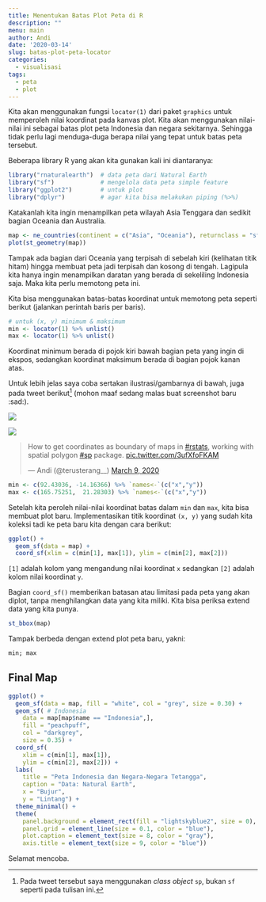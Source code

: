 ```yaml
---
title: Menentukan Batas Plot Peta di R
description: ""
menu: main
author: Andi
date: '2020-03-14'
slug: batas-plot-peta-locator
categories:
  - visualisasi
tags:
  - peta
  - plot
---
```


Kita akan menggunakan fungsi `locator(1)` dari paket `graphics` untuk memperoleh nilai koordinat pada kanvas plot. Kita akan menggunakan nilai-nilai ini sebagai batas plot peta Indonesia dan negara sekitarnya. Sehingga tidak perlu lagi menduga-duga berapa nilai yang tepat untuk batas peta tersebut.

Beberapa library R yang akan kita gunakan kali ini diantaranya:

```r
library("rnaturalearth")  # data peta dari Natural Earth
library("sf")             # mengelola data peta simple feature
library("ggplot2")        # untuk plot
library("dplyr")          # agar kita bisa melakukan piping (%>%)
```

Katakanlah kita ingin menampilkan peta wilayah Asia Tenggara dan sedikit bagian Oceania dan Australia.

```r
map <- ne_countries(continent = c("Asia", "Oceania"), returnclass = "sf")
plot(st_geometry(map))
```

Tampak ada bagian dari Oceania yang terpisah di sebelah kiri (kelihatan titik hitam) hingga membuat peta jadi terpisah dan kosong di tengah. Lagipula kita hanya ingin menampilkan daratan yang berada di sekeliling Indonesia saja. Maka kita perlu memotong peta ini.

Kita bisa menggunakan batas-batas koordinat untuk memotong peta seperti berikut (jalankan perintah baris per baris).

```r
# untuk (x, y) minimum & maksimum
min <- locator(1) %>% unlist()
max <- locator(1) %>% unlist()
```

Koordinat minimum berada di pojok kiri bawah bagian peta yang ingin di ekspos, sedangkan koordinat maksimum berada di bagian pojok kanan atas.

Untuk lebih jelas saya coba sertakan ilustrasi/gambarnya di bawah, juga pada tweet berikut^[Pada tweet tersebut saya menggunakan *class object* `sp`, bukan `sf` seperti pada tulisan ini.] (mohon maaf sedang malas buat screenshot baru :sad:).

<img src="https://pbs.twimg.com/media/ESrecYSUcAMafVd?format=png">

<img src="https://pbs.twimg.com/media/ESrecYTUwAMPlCE?format=png">

<blockquote class="twitter-tweet">
  <p lang="en" dir="ltr">How to get coordinates as boundary of maps in <a href="https://twitter.com/hashtag/rstats?src=hash&amp;ref_src=twsrc%5Etfw">#rstats</a>, working with spatial polygon <a href="https://twitter.com/hashtag/sp?src=hash&amp;ref_src=twsrc%5Etfw">#sp</a> package. <a href="https://t.co/3ufXfoFKAM">pic.twitter.com/3ufXfoFKAM</a></p>&mdash; Andi (@terusterang__)
  <a href="https://twitter.com/terusterang__/status/1237045860472467457?ref_src=twsrc%5Etfw">March 9, 2020</a>
  </blockquote>
  <script async src="https://platform.twitter.com/widgets.js" charset="utf-8"></script>

```r
min <- c(92.43036, -14.16366) %>% `names<-`(c("x","y"))
max <- c(165.75251,  21.28303) %>% `names<-`(c("x","y"))
```

Setelah kita peroleh nilai-nilai koordinat batas dalam `min` dan `max`, kita bisa membuat plot baru. Implementasikan titik koordinat `(x, y)` yang sudah kita koleksi tadi ke peta baru kita dengan cara berikut:

```r
ggplot() +
  geom_sf(data = map) +
  coord_sf(xlim = c(min[1], max[1]), ylim = c(min[2], max[2]))
```

`[1]` adalah kolom yang mengandung nilai koordinat `x` sedangkan `[2]` adalah kolom nilai koordinat `y`.

Bagian `coord_sf()` memberikan batasan atau limitasi pada peta yang akan diplot, tanpa menghilangkan data yang kita miliki. Kita bisa periksa extend data yang kita punya.

```r
st_bbox(map)
```

Tampak berbeda dengan extend plot peta baru, yakni:

```r
min; max
```

## Final Map

```r
ggplot() +
  geom_sf(data = map, fill = "white", col = "grey", size = 0.30) +
  geom_sf( # Indonesia
    data = map[map$name == "Indonesia",], 
    fill = "peachpuff", 
    col = "darkgrey",
    size = 0.35) +
  coord_sf(
    xlim = c(min[1], max[1]), 
    ylim = c(min[2], max[2])) +
  labs(
    title = "Peta Indonesia dan Negara-Negara Tetangga",
    caption = "Data: Natural Earth",
    x = "Bujur",
    y = "Lintang") +
  theme_minimal() +
  theme(
    panel.background = element_rect(fill = "lightskyblue2", size = 0),
    panel.grid = element_line(size = 0.1, color = "blue"),
    plot.caption = element_text(size = 8, color = "gray"),
    axis.title = element_text(size = 9, color = "blue"))
```

Selamat mencoba.
